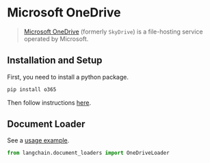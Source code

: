 # Microsoft OneDrive

>[Microsoft OneDrive](https://en.wikipedia.org/wiki/OneDrive) (formerly `SkyDrive`) is a file-hosting service operated by Microsoft.

## Installation and Setup

First, you need to install a python package.

```bash
pip install o365
```

Then follow instructions [here](/docs/modules/data_connection/document_loaders/integrations/microsoft_onedrive.html).

## Document Loader

See a [usage example](/docs/modules/data_connection/document_loaders/integrations/microsoft_onedrive).


```python
from langchain.document_loaders import OneDriveLoader
```
